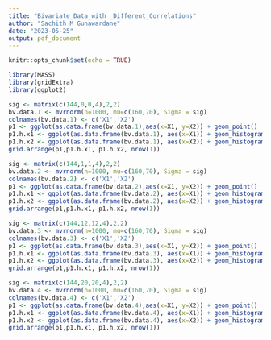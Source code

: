 ```yaml
---
title: "Bivariate_Data_with _Different_Correlations"
author: "Sachith M Gunawardane"
date: "2023-05-25"
output: pdf_document
---
```


```r
knitr::opts_chunk$set(echo = TRUE)
```


```r
library(MASS)
library(gridExtra)
library(ggplot2)
```

```r
sig <- matrix(c(144,0,0,4),2,2)
bv.data.1 <- mvrnorm(n=1000, mu=c(160,70), Sigma = sig)
colnames(bv.data.1) <- c('X1','X2')
p1 <- ggplot(as.data.frame(bv.data.1),aes(x=X1, y=X2)) + geom_point()
p1.h.x1 <- ggplot(as.data.frame(bv.data.1), aes(x=X1)) + geom_histogram(binwidth = 1) + xlim(120,200)
p1.h.x2 <- ggplot(as.data.frame(bv.data.1), aes(x=X2)) + geom_histogram(binwidth = 0.5) + xlim(64,76)
grid.arrange(p1,p1.h.x1, p1.h.x2, nrow(1))

```


```r
sig <- matrix(c(144,1,1,4),2,2)
bv.data.2 <- mvrnorm(n=1000, mu=c(160,70), Sigma = sig)
colnames(bv.data.2) <- c('X1','X2')
p1 <- ggplot(as.data.frame(bv.data.2),aes(x=X1, y=X2)) + geom_point()
p1.h.x1 <- ggplot(as.data.frame(bv.data.2), aes(x=X1)) + geom_histogram(binwidth = 1) + xlim(120,200)
p1.h.x2 <- ggplot(as.data.frame(bv.data.2), aes(x=X2)) + geom_histogram(binwidth = 0.5) + xlim(64,76)
grid.arrange(p1,p1.h.x1, p1.h.x2, nrow(1))
```



```r
sig <- matrix(c(144,12,12,4),2,2)
bv.data.3 <- mvrnorm(n=1000, mu=c(160,70), Sigma = sig)
colnames(bv.data.3) <- c('X1','X2')
p1 <- ggplot(as.data.frame(bv.data.3),aes(x=X1, y=X2)) + geom_point()
p1.h.x1 <- ggplot(as.data.frame(bv.data.3), aes(x=X1)) + geom_histogram(binwidth = 1) + xlim(120,200)
p1.h.x2 <- ggplot(as.data.frame(bv.data.3), aes(x=X2)) + geom_histogram(binwidth = 0.5) + xlim(64,76)
grid.arrange(p1,p1.h.x1, p1.h.x2, nrow(1))
```


```r
sig <- matrix(c(144,20,20,4),2,2)
bv.data.4 <- mvrnorm(n=1000, mu=c(160,70), Sigma = sig)
colnames(bv.data.4) <- c('X1','X2')
p1 <- ggplot(as.data.frame(bv.data.4),aes(x=X1, y=X2)) + geom_point()
p1.h.x1 <- ggplot(as.data.frame(bv.data.4), aes(x=X1)) + geom_histogram(binwidth = 1) + xlim(120,200)
p1.h.x2 <- ggplot(as.data.frame(bv.data.4), aes(x=X2)) + geom_histogram(binwidth = 0.5) + xlim(64,76)
grid.arrange(p1,p1.h.x1, p1.h.x2, nrow(1))
```

